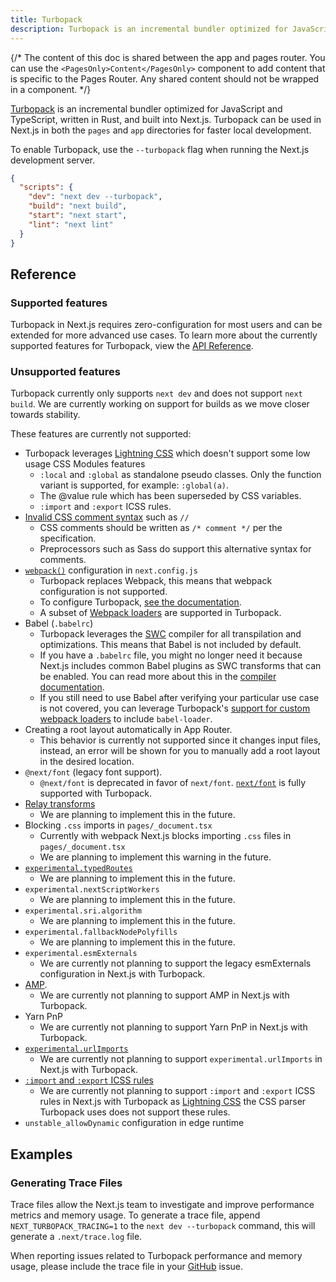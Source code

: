 ```yaml
---
title: Turbopack
description: Turbopack is an incremental bundler optimized for JavaScript and TypeScript, written in Rust, and built into Next.js.
---
```


{/* The content of this doc is shared between the app and pages router. You can use the `<PagesOnly>Content</PagesOnly>` component to add content that is specific to the Pages Router. Any shared content should not be wrapped in a component. */}

[Turbopack](https://turbo.build/pack) is an incremental bundler optimized for JavaScript and TypeScript, written in Rust, and built into Next.js. Turbopack can be used in Next.js in both the `pages` and `app` directories for faster local development.

To enable Turbopack, use the `--turbopack` flag when running the Next.js development server.

```json filename="package.json" highlight={3}
{
  "scripts": {
    "dev": "next dev --turbopack",
    "build": "next build",
    "start": "next start",
    "lint": "next lint"
  }
}
```

## Reference

### Supported features

Turbopack in Next.js requires zero-configuration for most users and can be extended for more advanced use cases. To learn more about the currently supported features for Turbopack, view the [API Reference](/docs/app/api-reference/config/next-config-js/turbo).

### Unsupported features

Turbopack currently only supports `next dev` and does not support `next build`. We are currently working on support for builds as we move closer towards stability.

These features are currently not supported:

- Turbopack leverages [Lightning CSS](https://lightningcss.dev/) which doesn't support some low usage CSS Modules features
  - `:local` and `:global` as standalone pseudo classes. Only the function variant is supported, for example: `:global(a)`.
  - The @value rule which has been superseded by CSS variables.
  - `:import` and `:export` ICSS rules.
- [Invalid CSS comment syntax](https://stackoverflow.com/questions/51843506/are-double-slash-comments-valid-in-css) such as `//`
  - CSS comments should be written as `/* comment */` per the specification.
  - Preprocessors such as Sass do support this alternative syntax for comments.
- [`webpack()`](/docs/app/api-reference/config/next-config-js/webpack) configuration in `next.config.js`
  - Turbopack replaces Webpack, this means that webpack configuration is not supported.
  - To configure Turbopack, [see the documentation](/docs/app/api-reference/config/next-config-js/turbo).
  - A subset of [Webpack loaders](/docs/app/api-reference/config/next-config-js/turbo#configuring-webpack-loaders) are supported in Turbopack.
- Babel (`.babelrc`)
  - Turbopack leverages the [SWC](/docs/architecture/nextjs-compiler#why-swc) compiler for all transpilation and optimizations. This means that Babel is not included by default.
  - If you have a `.babelrc` file, you might no longer need it because Next.js includes common Babel plugins as SWC transforms that can be enabled. You can read more about this in the [compiler documentation](/docs/architecture/nextjs-compiler#supported-features).
  - If you still need to use Babel after verifying your particular use case is not covered, you can leverage Turbopack's [support for custom webpack loaders](/docs/app/api-reference/config/next-config-js/turbo#configuring-webpack-loaders) to include `babel-loader`.
- Creating a root layout automatically in App Router.
  - This behavior is currently not supported since it changes input files, instead, an error will be shown for you to manually add a root layout in the desired location.
- `@next/font` (legacy font support).
  - `@next/font` is deprecated in favor of `next/font`. [`next/font`](/docs/app/building-your-application/optimizing/fonts) is fully supported with Turbopack.
- [Relay transforms](/docs/architecture/nextjs-compiler#relay)
  - We are planning to implement this in the future.
- Blocking `.css` imports in `pages/_document.tsx`
  - Currently with webpack Next.js blocks importing `.css` files in `pages/_document.tsx`
  - We are planning to implement this warning in the future.
- [`experimental.typedRoutes`](https://nextjs.org/docs/app/api-reference/next-config-js/typedRoutes)
  - We are planning to implement this in the future.
- `experimental.nextScriptWorkers`
  - We are planning to implement this in the future.
- `experimental.sri.algorithm`
  - We are planning to implement this in the future.
- `experimental.fallbackNodePolyfills`
  - We are planning to implement this in the future.
- `experimental.esmExternals`
  - We are currently not planning to support the legacy esmExternals configuration in Next.js with Turbopack.
- [AMP](/docs/pages/building-your-application/configuring/amp).
  - We are currently not planning to support AMP in Next.js with Turbopack.
- Yarn PnP
  - We are currently not planning to support Yarn PnP in Next.js with Turbopack.
- [`experimental.urlImports`](/docs/app/api-reference/config/next-config-js/urlImports)
  - We are currently not planning to support `experimental.urlImports` in Next.js with Turbopack.
- [`:import` and `:export` ICSS rules](https://github.com/css-modules/icss)
  - We are currently not planning to support `:import` and `:export` ICSS rules in Next.js with Turbopack as [Lightning CSS](https://lightningcss.dev/css-modules.html) the CSS parser Turbopack uses does not support these rules.
- `unstable_allowDynamic` configuration in edge runtime

## Examples

### Generating Trace Files

Trace files allow the Next.js team to investigate and improve performance metrics and memory usage. To generate a trace file, append `NEXT_TURBOPACK_TRACING=1` to the `next dev --turbopack` command, this will generate a `.next/trace.log` file.

When reporting issues related to Turbopack performance and memory usage, please include the trace file in your [GitHub](https://github.com/vercel/next.js) issue.
